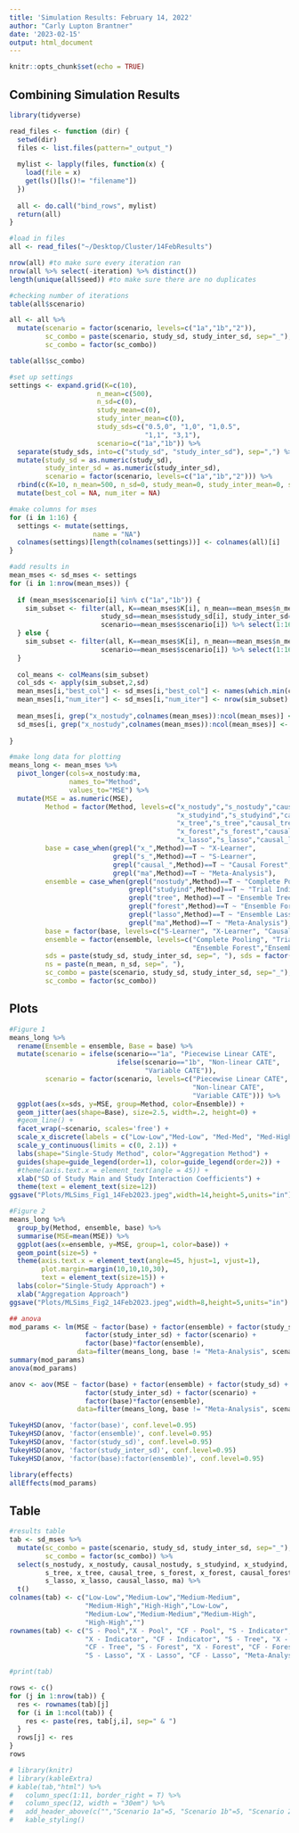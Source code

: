 ```yaml
---
title: 'Simulation Results: February 14, 2022'
author: "Carly Lupton Brantner"
date: '2023-02-15'
output: html_document
---
```


```r
knitr::opts_chunk$set(echo = TRUE)
```

## Combining Simulation Results

```r
library(tidyverse)

read_files <- function (dir) {
  setwd(dir)
  files <- list.files(pattern="_output_")
  
  mylist <- lapply(files, function(x) {
    load(file = x)
    get(ls()[ls()!= "filename"])
  })
  
  all <- do.call("bind_rows", mylist)
  return(all)
}

#load in files
all <- read_files("~/Desktop/Cluster/14FebResults")

nrow(all) #to make sure every iteration ran
nrow(all %>% select(-iteration) %>% distinct()) 
length(unique(all$seed)) #to make sure there are no duplicates

#checking number of iterations
table(all$scenario)

all <- all %>%
  mutate(scenario = factor(scenario, levels=c("1a","1b","2")),
         sc_combo = paste(scenario, study_sd, study_inter_sd, sep="_"),
         sc_combo = factor(sc_combo))

table(all$sc_combo)
```

```r
#set up settings
settings <- expand.grid(K=c(10),
                      n_mean=c(500),
                      n_sd=c(0),
                      study_mean=c(0),
                      study_inter_mean=c(0),
                      study_sds=c("0.5,0", "1,0", "1,0.5", 
                                  "1,1", "3,1"),
                      scenario=c("1a","1b")) %>%
  separate(study_sds, into=c("study_sd", "study_inter_sd"), sep=",") %>%
  mutate(study_sd = as.numeric(study_sd),
         study_inter_sd = as.numeric(study_inter_sd),
         scenario = factor(scenario, levels=c("1a","1b","2"))) %>%
  rbind(c(K=10, n_mean=500, n_sd=0, study_mean=0, study_inter_mean=0, study_sd=NA, study_inter_sd=NA, scenario=2)) %>%
  mutate(best_col = NA, num_iter = NA)

#make columns for mses
for (i in 1:16) {
  settings <- mutate(settings,
                     name = "NA")
  colnames(settings)[length(colnames(settings))] <- colnames(all)[i]
}

#add results in
mean_mses <- sd_mses <- settings
for (i in 1:nrow(mean_mses)) {
  
  if (mean_mses$scenario[i] %in% c("1a","1b")) {
    sim_subset <- filter(all, K==mean_mses$K[i], n_mean==mean_mses$n_mean[i], n_sd==mean_mses$n_sd[i],
                       study_sd==mean_mses$study_sd[i], study_inter_sd==mean_mses$study_inter_sd[i],
                       scenario==mean_mses$scenario[i]) %>% select(1:16)
  } else {
    sim_subset <- filter(all, K==mean_mses$K[i], n_mean==mean_mses$n_mean[i], n_sd==mean_mses$n_sd[i],
                       scenario==mean_mses$scenario[i]) %>% select(1:16)
  }
  
  col_means <- colMeans(sim_subset)
  col_sds <- apply(sim_subset,2,sd)
  mean_mses[i,"best_col"] <- sd_mses[i,"best_col"] <- names(which.min(col_means))
  mean_mses[i,"num_iter"] <- sd_mses[i,"num_iter"] <- nrow(sim_subset)
  
  mean_mses[i, grep("x_nostudy",colnames(mean_mses)):ncol(mean_mses)] <- round(col_means,4)
  sd_mses[i, grep("x_nostudy",colnames(mean_mses)):ncol(mean_mses)] <- paste(round(col_means,2), " (", 
                                                                            round(col_sds,2), ")", sep="")
}
```

```r
#make long data for plotting
means_long <- mean_mses %>%
  pivot_longer(cols=x_nostudy:ma,
               names_to="Method",
               values_to="MSE") %>%
  mutate(MSE = as.numeric(MSE),
         Method = factor(Method, levels=c("x_nostudy","s_nostudy","causal_nostudy",
                                          "x_studyind","s_studyind","causal_studyind",
                                          "x_tree","s_tree","causal_tree",
                                          "x_forest","s_forest","causal_forest",
                                          "x_lasso","s_lasso","causal_lasso","ma")),
         base = case_when(grepl("x_",Method)==T ~ "X-Learner",
                          grepl("s_",Method)==T ~ "S-Learner",
                          grepl("causal_",Method)==T ~ "Causal Forest",
                          grepl("ma",Method)==T ~ "Meta-Analysis"),
         ensemble = case_when(grepl("nostudy",Method)==T ~ "Complete Pooling",
                              grepl("studyind",Method)==T ~ "Trial Indicator",
                              grepl("tree", Method)==T ~ "Ensemble Tree",
                              grepl("forest",Method)==T ~ "Ensemble Forest",
                              grepl("lasso",Method)==T ~ "Ensemble Lasso",
                              grepl("ma",Method)==T ~ "Meta-Analysis"),
         base = factor(base, levels=c("S-Learner", "X-Learner", "Causal Forest", "Meta-Analysis")), 
         ensemble = factor(ensemble, levels=c("Complete Pooling", "Trial Indicator", "Ensemble Tree",
                                              "Ensemble Forest","Ensemble Lasso", "Meta-Analysis")),
         sds = paste(study_sd, study_inter_sd, sep=", "), sds = factor(sds),
         ns = paste(n_mean, n_sd, sep=", "),
         sc_combo = paste(scenario, study_sd, study_inter_sd, sep="_"),
         sc_combo = factor(sc_combo))
```

## Plots

```r
#Figure 1
means_long %>%
  rename(Ensemble = ensemble, Base = base) %>%
  mutate(scenario = ifelse(scenario=="1a", "Piecewise Linear CATE",
                           ifelse(scenario=="1b", "Non-linear CATE",
                                  "Variable CATE")),
         scenario = factor(scenario, levels=c("Piecewise Linear CATE",
                                              "Non-linear CATE",
                                              "Variable CATE"))) %>%
  ggplot(aes(x=sds, y=MSE, group=Method, color=Ensemble)) +
  geom_jitter(aes(shape=Base), size=2.5, width=.2, height=0) +
  #geom_line() +
  facet_wrap(~scenario, scales='free') +
  scale_x_discrete(labels = c("Low-Low","Med-Low", "Med-Med", "Med-High","High-High")) +
  scale_y_continuous(limits = c(0, 2.1)) +
  labs(shape="Single-Study Method", color="Aggregation Method") +
  guides(shape=guide_legend(order=1), color=guide_legend(order=2)) +
  #theme(axis.text.x = element_text(angle = 45)) +
  xlab("SD of Study Main and Study Interaction Coefficients") +
  theme(text = element_text(size=12))
ggsave("Plots/MLSims_Fig1_14Feb2023.jpeg",width=14,height=5,units="in")
```

```r
#Figure 2
means_long %>%
  group_by(Method, ensemble, base) %>%
  summarise(MSE=mean(MSE)) %>%
  ggplot(aes(x=ensemble, y=MSE, group=1, color=base)) +
  geom_point(size=5) +
  theme(axis.text.x = element_text(angle=45, hjust=1, vjust=1),
        plot.margin=margin(10,10,10,30),
        text = element_text(size=15)) +
  labs(color="Single-Study Approach") +
  xlab("Aggregation Approach")
ggsave("Plots/MLSims_Fig2_14Feb2023.jpeg",width=8,height=5,units="in")
```

```r
## anova
mod_params <- lm(MSE ~ factor(base) + factor(ensemble) + factor(study_sd) + 
                   factor(study_inter_sd) + factor(scenario) +
                   factor(base)*factor(ensemble), 
                 data=filter(means_long, base != "Meta-Analysis", scenario != 2))
summary(mod_params)
anova(mod_params)

anov <- aov(MSE ~ factor(base) + factor(ensemble) + factor(study_sd) + 
                   factor(study_inter_sd) + factor(scenario) +
                   factor(base)*factor(ensemble), 
                 data=filter(means_long, base != "Meta-Analysis", scenario != 2))

TukeyHSD(anov, 'factor(base)', conf.level=0.95)
TukeyHSD(anov, 'factor(ensemble)', conf.level=0.95)
TukeyHSD(anov, 'factor(study_sd)', conf.level=0.95)
TukeyHSD(anov, 'factor(study_inter_sd)', conf.level=0.95)
TukeyHSD(anov, 'factor(base):factor(ensemble)', conf.level=0.95)
```

```r
library(effects)
allEffects(mod_params)
```


## Table

```r
#results table
tab <- sd_mses %>%
  mutate(sc_combo = paste(scenario, study_sd, study_inter_sd, sep="_"),
         sc_combo = factor(sc_combo)) %>%
  select(s_nostudy, x_nostudy, causal_nostudy, s_studyind, x_studyind, causal_studyind,
         s_tree, x_tree, causal_tree, s_forest, x_forest, causal_forest,
         s_lasso, x_lasso, causal_lasso, ma) %>%
  t()
colnames(tab) <- c("Low-Low","Medium-Low","Medium-Medium",
                   "Medium-High","High-High","Low-Low",
                   "Medium-Low","Medium-Medium","Medium-High",
                   "High-High","")
rownames(tab) <- c("S - Pool","X - Pool", "CF - Pool", "S - Indicator",
                   "X - Indicator", "CF - Indicator", "S - Tree", "X - Tree",
                   "CF - Tree", "S - Forest", "X - Forest", "CF - Forest",
                   "S - Lasso", "X - Lasso", "CF - Lasso", "Meta-Analysis")

#print(tab)

rows <- c()
for (j in 1:nrow(tab)) {
  res <- rownames(tab)[j]
  for (i in 1:ncol(tab)) {
    res <- paste(res, tab[j,i], sep=" & ")
  }
  rows[j] <- res
}
rows

# library(knitr)
# library(kableExtra)
# kable(tab,"html") %>%
#   column_spec(1:11, border_right = T) %>%
#   column_spec(12, width = "30em") %>%
#   add_header_above(c("","Scenario 1a"=5, "Scenario 1b"=5, "Scenario 2"=1)) %>%
#   kable_styling()
```


